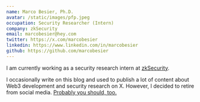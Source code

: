 ```yaml
---
name: Marco Besier, Ph.D.
avatar: /static/images/pfp.jpeg
occupation: Security Researcher (Intern)
company: zkSecurity
email: marcobesier@hey.com
twitter: https://x.com/marcobesier
linkedin: https://www.linkedin.com/in/marcobesier
github: https://github.com/marcobesier
---
```


I am currently working as a security research intern at [zkSecurity](https://zksecurity.xyz).

I occasionally write on this blog and used to publish a lot of content about Web3 development and security research on X.
However, I decided to retire from social media. [Probably you should, too.](https://www.youtube.com/watch?v=3E7hkPZ-HTk)
